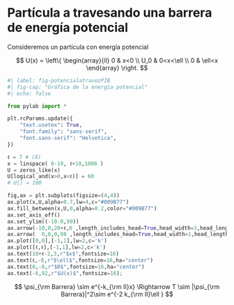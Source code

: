 # Partícula a travesando una barrera de energía potencial

Consideremos un partícula con energía potencial

$$
U(x) = \left\{ \begin{array}{ll}
0 & x<0 \\
U_0   & 0<x<\ell \\
0 & \ell<x 
\end{array}
\right.
$$


```python
#| label: fig-potencialatravezPIB
#| fig-cap: "Gráfica de la energía potencial"
#| echo: false

from pylab import *

plt.rcParams.update({
    "text.usetex": True,
    "font.family": "sans-serif",
    "font.sans-serif": "Helvetica",
})

ℓ = 7 # (Å)
x = linspace( 0-10, ℓ+10,1000 )
U = zeros_like(x)
U[logical_and(x>0,x<ℓ)] = 60
# U[] = 100

fig,ax = plt.subplots(figsize=(4,4))
ax.plot(x,U,alpha=0.7,lw=4,c="#009B77")
ax.fill_between(x,U,0,alpha=0.2,color="#009B77")
ax.set_axis_off()
ax.set_ylim((-10.0,99))
ax.arrow(-10,0,20+ℓ,0 ,length_includes_head=True,head_width=3,head_length=1,color='k' )
ax.arrow(  0,0,0,98 ,length_includes_head=True,head_width=1,head_length=3,color='k' )
ax.plot([0,0],[-1,1],lw=2,c='k')
ax.plot([ℓ,ℓ],[-1,1],lw=2,c='k')
ax.text(10+ℓ-2,3,r"$x$",fontsize=16)
ax.text(ℓ,-8,r"$\ell$",fontsize=16,ha="center")
ax.text(0,-8,r"$0$",fontsize=16,ha="center")
ax.text(-6,92,r"$U(x)$",fontsize=16);

```

$$
\psi_{\rm Barrera} \sim e^{-k_{\rm II}x} \Rightarrow T \sim |\psi_{\rm Barrera}|^2\sim e^{-2 k_{\rm II}\ell } 
$$

